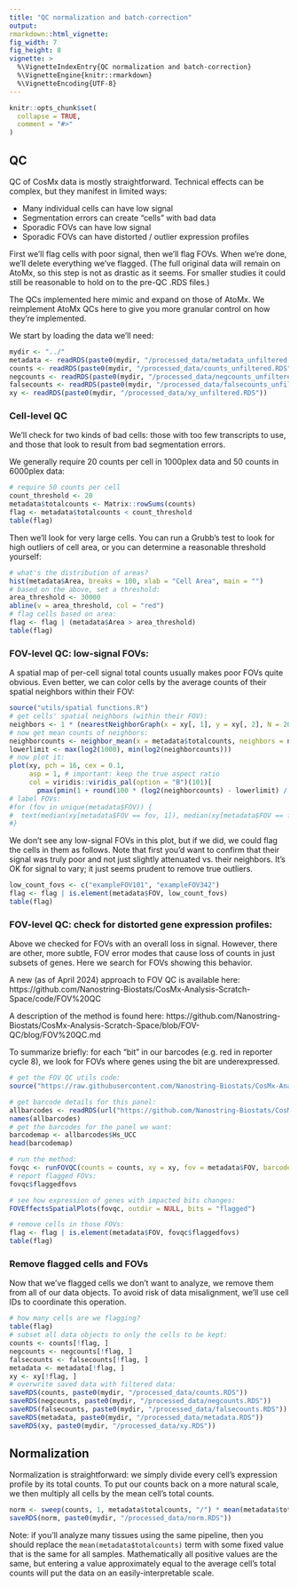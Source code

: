 ```yaml
---
title: "QC normalization and batch-correction"
output: 
rmarkdown::html_vignette: 
fig_width: 7 
fig_height: 8 
vignette: >
  %\VignetteIndexEntry{QC normalization and batch-correction}
  %\VignetteEngine{knitr::rmarkdown}
  %\VignetteEncoding{UTF-8}
---
```

<style>
p.caption {
  font-size: 1.5em;
}
</style>
```r
knitr::opts_chunk$set(
  collapse = TRUE,
  comment = "#>"
)
```


## QC

QC of CosMx data is mostly straightforward. Technical effects can be complex,
 but they manifest in limited ways:
 
- Many individual cells can have low signal
- Segmentation errors can create "cells" with bad data
- Sporadic FOVs can have low signal
- Sporadic FOVs can have distorted / outlier expression profiles


First we'll flag cells with poor signal, then we'll flag FOVs. 
When we're done, we'll delete everything we've flagged. 
(The full original data will remain on AtoMx, so this step is not as drastic as it seems. 
For smaller studies it could still be reasonable to hold on to the pre-QC .RDS files.)

The QCs implemented here mimic and expand on those of AtoMx. 
We reimplement AtoMx QCs here to give you more granular control on how they're implemented. 

We start by loading the data we'll need:

```r
mydir <- "../"
metadata <- readRDS(paste0(mydir, "/processed_data/metadata_unfiltered.RDS")) 
counts <- readRDS(paste0(mydir, "/processed_data/counts_unfiltered.RDS")) 
negcounts <- readRDS(paste0(mydir, "/processed_data/negcounts_unfiltered.RDS")) 
falsecounts <- readRDS(paste0(mydir, "/processed_data/falsecounts_unfiltered.RDS")) 
xy <- readRDS(paste0(mydir, "/processed_data/xy_unfiltered.RDS"))
```

### Cell-level QC

We'll check for two kinds of bad cells: those with too few transcripts to use, 
and those that look to result from bad segmentation errors.

We generally require 20 counts per cell in 1000plex data and 50 counts in 6000plex data:

```r
# require 50 counts per cell 
count_threshold <- 20
metadata$totalcounts <- Matrix::rowSums(counts)
flag <- metadata$totalcounts < count_threshold
table(flag)
```

Then we'll look for very large cells. You can run a Grubb's test to look for high outliers
of cell area, or you can determine a reasonable threshold yourself:

```r
# what's the distribution of areas?
hist(metadata$Area, breaks = 100, xlab = "Cell Area", main = "")
# based on the above, set a threshold:
area_threshold <- 30000
abline(v = area_threshold, col = "red")
# flag cells based on area:
flag <- flag | (metadata$Area > area_threshold)
table(flag)
```


### FOV-level QC: low-signal FOVs: 

A spatial map of per-cell signal total counts usually makes poor FOVs quite obvious. 
Even better, we can color cells by the average counts of their spatial neighbors 
within their FOV:

```r
source("utils/spatial functions.R")
# get cells' spatial neighbors (within their FOV):
neighbors <- 1 * (nearestNeighborGraph(x = xy[, 1], y = xy[, 2], N = 20, subset = metadata$FOV) != 0)
# now get mean counts of neighbors:
neighborcounts <- neighbor_mean(x = metadata$totalcounts, neighbors = neighbors)
lowerlimit <- max(log2(1000), min(log2(neighborcounts)))
# now plot it:
plot(xy, pch = 16, cex = 0.1, 
     asp = 1, # important: keep the true aspect ratio
     col = viridis::viridis_pal(option = "B")(101)[
       pmax(pmin(1 + round(100 * (log2(neighborcounts) - lowerlimit) / (max(log2(neighborcounts)) - lowerlimit)), 101), 1)])
# label FOVs:
#for (fov in unique(metadata$FOV)) {
#  text(median(xy[metadata$FOV == fov, 1]), median(xy[metadata$FOV == fov, 2]), fov)
#}
```


We don't see any low-signal FOVs in this plot, but if we did, we could flag the cells in them as follows.
Note that first you'd want to confirm that their signal was truly poor and not just slightly attenuated vs. their neighbors. It's OK for signal to vary; it just seems prudent to remove true outliers.

```r
low_count_fovs <- c("exampleFOV101", "exampleFOV342") 
flag <- flag | is.element(metadata$FOV, low_count_fovs)
table(flag)
```


### FOV-level QC: check for distorted gene expression profiles:

Above we checked for FOVs with an overall loss in signal. 
However, there are other, more subtle, FOV error modes that cause loss of counts in just subsets of genes. 
Here we search for FOVs showing this behavior. 

A new (as of April 2024) approach to FOV QC is available here: https://github.com/Nanostring-Biostats/CosMx-Analysis-Scratch-Space/code/FOV%20QC

A description of the method is found here: https://github.com/Nanostring-Biostats/CosMx-Analysis-Scratch-Space/blob/FOV-QC/blog/FOV%20QC.md

To summarize briefly: for each "bit" in our barcodes (e.g. red in reporter cycle 8), we look for FOVs where 
genes using the bit are underexpressed. 

```r
# get the FOV QC utils code:
source("https://raw.githubusercontent.com/Nanostring-Biostats/CosMx-Analysis-Scratch-Space/FOV-QC/code/FOV%20QC/FOV%20QC%20utils.R")

# get barcode details for this panel:
allbarcodes <- readRDS(url("https://github.com/Nanostring-Biostats/CosMx-Analysis-Scratch-Space/raw/FOV-QC/code/FOV%20QC/barcodes_by_panel.RDS"))
names(allbarcodes)
# get the barcodes for the panel we want:
barcodemap <- allbarcodes$Hs_UCC
head(barcodemap)

# run the method:
fovqc <- runFOVQC(counts = counts, xy = xy, fov = metadata$FOV, barcodemap = barcodemap, max_prop_loss = 0.33)
# report flagged FOVs:
fovqc$flaggedfovs

# see how expression of genes with impacted bits changes:
FOVEffectsSpatialPlots(fovqc, outdir = NULL, bits = "flagged") 

# remove cells in those FOVs:
flag <- flag | is.element(metadata$FOV, fovqc$flaggedfovs)
table(flag)
```




### Remove flagged cells and FOVs

Now that we've flagged cells we don't want to analyze, we remove them from all of our data objects. 
To avoid risk of data misalignment, we'll use cell IDs to coordinate this operation. 

```r
# how many cells are we flagging?
table(flag)
# subset all data objects to only the cells to be kept:
counts <- counts[!flag, ]
negcounts <- negcounts[!flag, ]
falsecounts <- falsecounts[!flag, ]
metadata <- metadata[!flag, ]
xy <- xy[!flag, ]
# overwrite saved data with filtered data:
saveRDS(counts, paste0(mydir, "/processed_data/counts.RDS"))
saveRDS(negcounts, paste0(mydir, "/processed_data/negcounts.RDS"))
saveRDS(falsecounts, paste0(mydir, "/processed_data/falsecounts.RDS"))
saveRDS(metadata, paste0(mydir, "/processed_data/metadata.RDS"))
saveRDS(xy, paste0(mydir, "/processed_data/xy.RDS"))
```

## Normalization

Normalization is straightforward: we simply divide every cell's expression profile by its total counts.
To put our counts back on a more natural scale, we then multiply all cells by the mean
cell's total counts. 


```r
norm <- sweep(counts, 1, metadata$totalcounts, "/") * mean(metadata$totalcounts)
saveRDS(norm, paste0(mydir, "/processed_data/norm.RDS"))
```

Note: if you'll analyze many tissues using the same pipeline, then you should 
replace the `mean(metadata$totalcounts)` term with some fixed value that is the 
same for all samples. Mathematically all positive values are the same, but entering
a value approximately equal to the average cell's total counts will put the data
on an easily-interpretable scale. 
